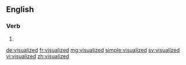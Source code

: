 ==English==

===Verb===
{{head|en}}

# {{en-past of|visualize}}

[[de:visualized]]
[[fr:visualized]]
[[mg:visualized]]
[[simple:visualized]]
[[sv:visualized]]
[[vi:visualized]]
[[zh:visualized]]